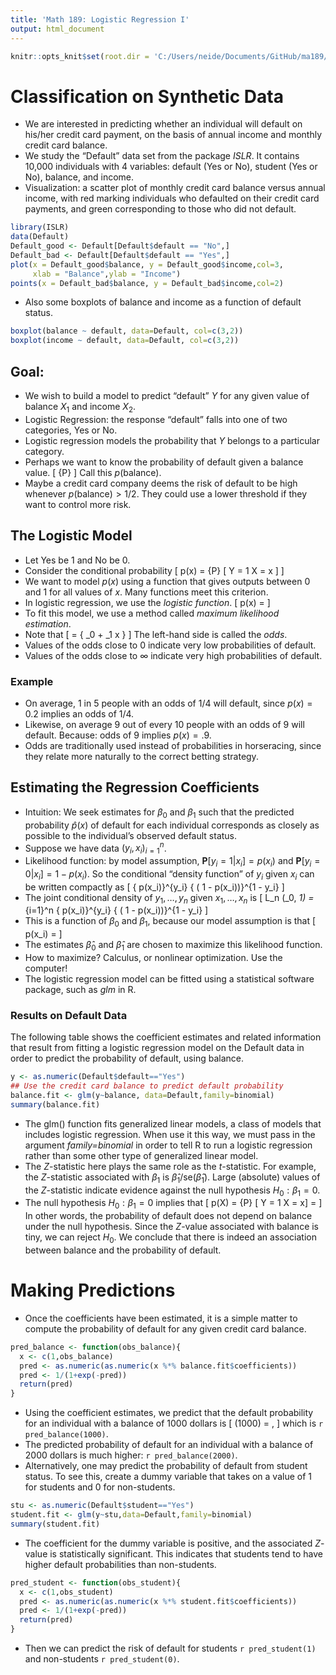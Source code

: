 ```yaml
---
title: 'Math 189: Logistic Regression I'
output: html_document
---
```


```r
knitr::opts_knit$set(root.dir = 'C:/Users/neide/Documents/GitHub/ma189/Data')
```

# Classification on Synthetic Data

- We are interested in predicting whether an individual will default on his/her credit card payment, on the basis of annual income and monthly credit card balance.
- We study the "Default" data set from the package *ISLR*. It contains 10,000 individuals with 4 variables: default (Yes or No), student (Yes or No), balance, and income.
- Visualization: a scatter plot of monthly credit card balance versus annual income, with red marking individuals who defaulted on their credit card payments, and green corresponding to those who did not default.  
 

```r
library(ISLR)
data(Default)
Default_good <- Default[Default$default == "No",]
Default_bad <- Default[Default$default == "Yes",]
plot(x = Default_good$balance, y = Default_good$income,col=3,
     xlab = "Balance",ylab = "Income")
points(x = Default_bad$balance, y = Default_bad$income,col=2)
```

- Also some boxplots of balance and income as a function of default status.

```r
boxplot(balance ~ default, data=Default, col=c(3,2))
boxplot(income ~ default, data=Default, col=c(3,2))
```

## Goal:

- We wish to build a model to predict "default" $Y$ for any given value of balance $X_1$ and income $X_2$.
- Logistic Regression: the response "default" falls into one of two categories, Yes or No. 
- Logistic regression models the probability that $Y$ belongs to a particular category.
- Perhaps we want to know the probability of default given a balance value.
\[
 {\mathbb P} \left[ \mbox{default} = \mbox{Yes} \vert \mbox{balance} \right]
\]
Call this $p(\mbox{balance})$. 
- Maybe a credit card company deems the risk of default to be high whenever  $p(\mbox{balance}) > 1/2$. They could use a lower threshold if they want to control more risk.
 
## The Logistic Model

- Let Yes be $1$ and No be $0$.
- Consider the conditional probability
\[
 p(x) = {\mathbb P} [ Y = 1 \vert X = x ]
\]
- We want to model $p(x)$ using a function that gives outputs between $0$ and $1$ for all values of $x$. Many functions meet this criterion.
- In logistic regression, we use the *logistic function*.
\[
 p(x) = \frac{ \exp \{ \beta_0 + \beta_1 x \} }{ 1 +  \exp \{ \beta_0 + \beta_1 x \} }
\]
- To fit this model, we use a method called *maximum likelihood estimation*.
- Note that
\[
 \frac{p(x)}{1 - p(x)} = \exp \{ \beta_0 + \beta_1 x \}
\]
 The left-hand side is called the *odds*. 
- Values of the odds close to 0 indicate very low probabilities of default.
- Values of the odds close to $\infty$ indicate very high probabilities of default.
  
### Example

- On average, 1 in 5 people with an odds of $1/4$ will default, since $p(x) = 0.2$ implies an odds of 1/4. 
- Likewise, on average 9 out of every 10 people with an odds of 9 will default. Because: odds of $9$ implies $p(x) = .9$.
- Odds are traditionally used instead of probabilities in horseracing, since they relate more naturally to the correct betting strategy.

## Estimating the Regression Coefficients

- Intuition: We seek estimates for $\beta_0$ and $\beta_1$ such that the predicted probability $\widehat{p}(x)$ of default for each individual corresponds as closely as possible to the individual’s observed default status.
- Suppose we have data ${( y_i, x_i)}_{i=1}^n$. 
- Likelihood function: by model assumption, ${\mathbf P} [ y_i=1 \vert x_i] = p(x_i)$ and
${\mathbf P} [ y_i=0 \vert x_i] = 1-p(x_i)$. So the conditional "density function” of $y_i$  given $x_i$ can be written compactly as
\[
  { p(x_i)}^{y_i} { ( 1 - p(x_i))}^{1 - y_i}
\]
- The joint conditional density of $y_1, \ldots, y_n$ given $x_1, \ldots, x_n$ is
\[
  L_n (\beta_0, \beta_1) = \prod_{i=1}^n { p(x_i)}^{y_i} { ( 1 - p(x_i))}^{1 - y_i}
\]
- This is a function of $\beta_0$ and $\beta_1$, because our model assumption is that
\[
 p(x_i) = \frac{ \exp \{ \beta_0 + \beta_1 x_i \} }{ 1 +  \exp \{ \beta_0 + \beta_1 x_i \} }
\]
- The estimates $\widehat{\beta}_0$ and $\widehat{\beta}_1$ are chosen to maximize this likelihood function.
- How to maximize? Calculus, or nonlinear optimization. Use the computer!
- The logistic regression model can be fitted using a statistical software package, such as *glm* in R.


### Results on Default Data

The following table shows the coefficient estimates and related information that result from fitting a logistic regression model on the Default data in order to predict the probability of default, using balance.

```r
y <- as.numeric(Default$default=="Yes")
## Use the credit card balance to predict default probability
balance.fit <- glm(y~balance, data=Default,family=binomial)
summary(balance.fit)
```

- The glm() function fits generalized linear models, a class of models that includes logistic regression. When use it this way, we must pass in the argument *family=binomial* in order to tell R to run a logistic regression rather than some other type of generalized linear model.
- The $Z$-statistic here plays the same role as the $t$-statistic. For example, the $Z$-statistic associated with $\beta_1$ is $\widehat{\beta}_1/\mbox{se}(\widehat{\beta}_1)$. Large (absolute) values of the $Z$-statistic indicate evidence against the null hypothesis $H_0: \beta_1 = 0$.
- The null hypothesis $H_0: \beta_1 = 0$ implies that
\[
 p(X) = {\mathbf P} [ Y = 1 \vert X = x] = 
 \frac{ \exp \{ \beta_0   \} }{ 1 +  \exp \{ \beta_0   \} }
\]
In other words, the probability of default does not depend on balance under the null hypothesis. Since the $Z$-value associated with balance is tiny, we can reject $H_0$. We conclude that there is indeed an association between balance and the probability of default.

# Making Predictions

- Once the coefficients have been estimated, it is a simple matter to compute the probability of default for any given credit card balance.

```r
pred_balance <- function(obs_balance){
  x <- c(1,obs_balance)
  pred <- as.numeric(as.numeric(x %*% balance.fit$coefficients))
  pred <- 1/(1+exp(-pred))
  return(pred)
}
```

- Using the coefficient estimates, we predict that the default probability for an individual with a balance of 1000 dollars is
\[
 \widehat{p} (1000) = \frac{ \exp \{ \widehat{\beta}_0 + \widehat{\beta}_1 (1000) \} }{ 1 +  \exp \{ \widehat{\beta}_0 + \widehat{\beta}_1 (1000) \} },
\]
 which is `r pred_balance(1000)`.
- The predicted probability of default for an individual with a balance of 2000 dollars is much higher: `r pred_balance(2000)`.
- Alternatively, one may predict the probability of default from student status. To see this, create a dummy variable that takes on a value of 1 for students and 0 for non-students.

```r
stu <- as.numeric(Default$student=="Yes")
student.fit <- glm(y~stu,data=Default,family=binomial)
summary(student.fit)
```

- The coefficient for the dummy variable is positive, and the associated $Z$-value is statistically significant. This indicates that students tend to have higher default probabilities than non-students.

```r
pred_student <- function(obs_student){
  x <- c(1,obs_student)
  pred <- as.numeric(as.numeric(x %*% student.fit$coefficients))
  pred <- 1/(1+exp(-pred))
  return(pred)
}
```

- Then we can predict the risk of default 
\begin{align*}
 & \widehat{\mathbb P} [ \mbox{default} = \mbox{Yes} \vert \mbox{Student} = \mbox{Yes} ]
  = \frac{ \exp \{ \widehat{\beta}_0 + \widehat{\beta}_1 (1) \} }{ 1 +  \exp \{ \widehat{\beta}_0 + \widehat{\beta}_1 (1) \} }
  & \widehat{\mathbb P} [ \mbox{default} = \mbox{Yes} \vert \mbox{Student} = \mbox{No} ]
  = \frac{ \exp \{ \widehat{\beta}_0 + \widehat{\beta}_1 (0) \} }{ 1 +  \exp \{ \widehat{\beta}_0 + \widehat{\beta}_1 (0) \} }
\end{align*}
for students `r pred_student(1)` and non-students `r pred_student(0)`.

 

